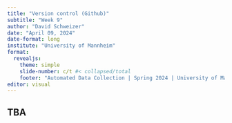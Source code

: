 ```yaml
---
title: "Version control (Github)"
subtitle: "Week 9"
author: "David Schweizer"
date: "April 09, 2024"
date-format: long
institute: "University of Mannheim"
format: 
  revealjs:
    theme: simple
    slide-number: c/t #< collapsed/total
    footer: "Automated Data Collection | Spring 2024 | University of Mannheim"
editor: visual
---
```


## TBA
